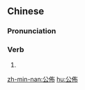 {{also|公布}}
==Chinese==
{{zh-forms}}

===Pronunciation===
{{zh-pron
|m=gōngbù
|c=gung1 bou3
|h=pfs=kûng-pu
|mn=kong-pò͘
|cat=v
}}

===Verb===
{{zh-verb}}

# {{alternative form of|公布|lang=zh}}

[[zh-min-nan:公佈]]
[[hu:公佈]]